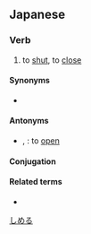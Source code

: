 ==Japanese==
{{ja-kanjitab|閉}}

===Verb===
{{ja-verb|しめる|tr=trans|type=2}}

# to [[shut]], to [[close]]
#: {{ja-usex|ドアーを'''閉めて'''ください。|ドアー を '''しめて''' ください。|Please '''close''' the door.}}

====Synonyms====
* {{ja-r|閉じる|とじる}}

====Antonyms====
* {{ja-r|開く|ひらく}}, {{ja-r|開ける|あける}}: to [[open]]

====Conjugation====
{{ja-ichi|しめ}}

====Related terms====
* {{ja-r|閉まる|しまる}}

[[Category:Japanese basic words|しめる]]